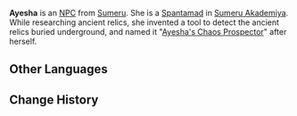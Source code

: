 {{Meta
<!-- Remove this template after adding the missing info -->
|missing_NPC_profile  = yes
}}
{{Character Infobox
|type             = NPC
|image            = <!--NPC Ayesha.png-->
|region           = Sumeru
|affiliation      = Sumeru Akademiya
|title            = 
}}
'''Ayesha''' {{Lang|ar=عائشة|ar_rm=ʿĀʾishah}} is an [[NPC]] from [[Sumeru]]. She is a [[Spantamad]] in [[Sumeru Akademiya]]. While researching ancient relics, she invented a tool to detect the ancient relics buried underground, and named it "[[Ayesha's Chaos Prospector]]" after herself.

==Other Languages==
{{Other Languages|default_hidden = 1
|en      = Ayesha
|zhs     = 阿叶夏
|zhs_rm  = Ā'yèxià
|zht     = 阿叶夏
|zht_rm  = Ā'yèxià
|ja      = アイシャ
|ja_rm   = Aisha
|ko      = 아에샤의
|ko_rm   = 
|es      = Ayesha
|fr      = Ayesha
|ru      = Айеша
|th      = Ayesha
|vi      = Ayesha
|de      = Ayesha
|id      = Ayesha
|pt      = Ayesha
}}

==Change History==
{{Change History|2.3}}
<!--
==References==
{{Reflist}}-->